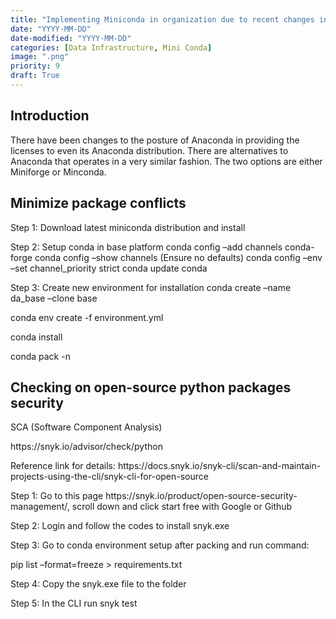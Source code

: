 ```yaml
---
title: "Implementing Miniconda in organization due to recent changes in Anaconda licensing"
date: "YYYY-MM-DD"
date-modified: "YYYY-MM-DD"
categories: [Data Infrastructure, Mini Conda]
image: ".png"
priority: 9
draft: True
---
```


## Introduction

There have been changes to the posture of Anaconda in providing the licenses to even its Anaconda distribution. There are alternatives to Anaconda that operates in a very similar fashion. The two options are either Miniforge or Minconda. 

## Minimize package conflicts

Step 1: Download latest miniconda distribution and install

Step 2: Setup conda in base platform
	conda config --add channels conda-forge
	conda config --show channels (Ensure no defaults)
	conda config --env --set channel_priority strict
	conda update conda

Step 3: Create new environment for installation
	conda create --name da_base --clone base

conda env create -f environment.yml

conda install 

conda pack -n <environment_name>

## Checking on open-source python packages security

SCA (Software Component Analysis)


https://snyk.io/advisor/check/python

Reference link for details: https://docs.snyk.io/snyk-cli/scan-and-maintain-projects-using-the-cli/snyk-cli-for-open-source

Step 1: Go to this page https://snyk.io/product/open-source-security-management/, scroll down and click start free with Google or Github

Step 2: Login and follow the codes to install snyk.exe

Step 3: Go to conda environment setup after packing and run command:

pip list --format=freeze > requirements.txt

Step 4: Copy the snyk.exe file to the folder

Step 5: In the CLI run snyk test


